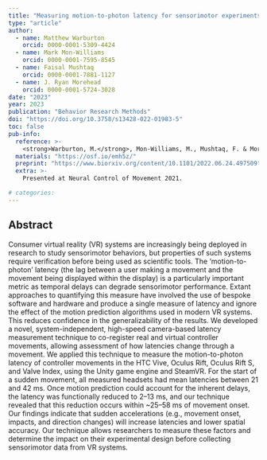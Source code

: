 ```yaml
---
title: "Measuring motion-to-photon latency for sensorimotor experiments with virtual reality systems"
type: "article"
author: 
  - name: Matthew Warburton
    orcid: 0000-0001-5309-4424
  - name: Mark Mon-Williams
    orcid: 0000-0001-7595-8545
  - name: Faisal Mushtaq
    orcid: 0000-0001-7881-1127
  - name: J. Ryan Morehead
    orcid: 0000-0001-5724-3028 
date: "2023"
year: 2023
publication: "Behavior Research Methods"
doi: "https://doi.org/10.3758/s13428-022-01983-5"
toc: false
pub-info:
  reference: >-
    <strong>Warburton, M.</strong>, Mon-Williams, M., Mushtaq, F. & Morehead, J. R. (2023). Measuring motion-to-photon latency for sensorimotor experiments with virtual reality systems. <em>Behavior Research Methods, 55</em>, 3658-3678 doi: <a href="https://doi.org/10.3758/s13428-022-01983-5">10.3758/s13428-022-01983-5</a>
  materials: "https://osf.io/emh5z/"
  preprint: "https://www.biorxiv.org/content/10.1101/2022.06.24.497509"
  extra: >-
    Presented at Neural Control of Movement 2021.

# categories:
---
```


## Abstract

Consumer virtual reality (VR) systems are increasingly being deployed in research to study sensorimotor behaviors, but properties of such systems require verification before being used as scientific tools. The ‘motion-to-photon’ latency (the lag between a user making a movement and the movement being displayed within the display) is a particularly important metric as temporal delays can degrade sensorimotor performance. Extant approaches to quantifying this measure have involved the use of bespoke software and hardware and produce a single measure of latency and ignore the effect of the motion prediction algorithms used in modern VR systems. This reduces confidence in the generalizability of the results. We developed a novel, system-independent, high-speed camera-based latency measurement technique to co-register real and virtual controller movements, allowing assessment of how latencies change through a movement. We applied this technique to measure the motion-to-photon latency of controller movements in the HTC Vive, Oculus Rift, Oculus Rift S, and Valve Index, using the Unity game engine and SteamVR. For the start of a sudden movement, all measured headsets had mean latencies between 21 and 42 ms. Once motion prediction could account for the inherent delays, the latency was functionally reduced to 2–13 ms, and our technique revealed that this reduction occurs within ~25–58 ms of movement onset. Our findings indicate that sudden accelerations (e.g., movement onset, impacts, and direction changes) will increase latencies and lower spatial accuracy. Our technique allows researchers to measure these factors and determine the impact on their experimental design before collecting sensorimotor data from VR systems.